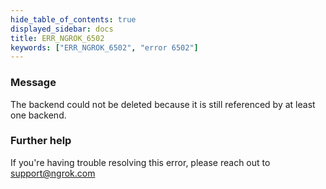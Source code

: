 ```yaml
---
hide_table_of_contents: true
displayed_sidebar: docs
title: ERR_NGROK_6502
keywords: ["ERR_NGROK_6502", "error 6502"]
---
```


### Message

The backend could not be deleted because it is still referenced by at least one backend.

### Further help

If you're having trouble resolving this error, please reach out to [support@ngrok.com](mailto:support@ngrok.com?subject=Help%20with%20ERR_NGROK_6502)
